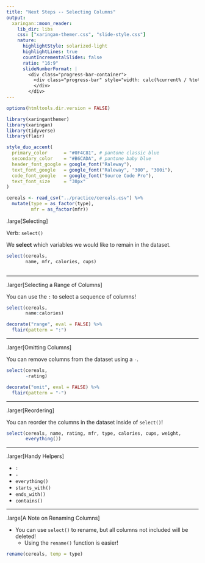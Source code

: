 ```yaml
---
title: "Next Steps -- Selecting Columns"
output:
  xaringan::moon_reader:
    lib_dir: libs
    css: ["xaringan-themer.css", "slide-style.css"]
    nature:
      highlightStyle: solarized-light
      highlightLines: true
      countIncrementalSlides: false
      ratio: "16:9"
      slideNumberFormat: |
        <div class="progress-bar-container">
          <div class="progress-bar" style="width: calc(%current% / %total% * 100%);">
          </div>
        </div>
---
```


```r
options(htmltools.dir.version = FALSE)
```

```r
library(xaringanthemer)
library(xaringan)
library(tidyverse)
library(flair)

style_duo_accent(
  primary_color      = "#0F4C81", # pantone classic blue
  secondary_color    = "#B6CADA", # pantone baby blue
  header_font_google = google_font("Raleway"),
  text_font_google   = google_font("Raleway", "300", "300i"),
  code_font_google   = google_font("Source Code Pro"),
  text_font_size     = "30px"
)
```

```r
cereals <- read_csv("../practice/cereals.csv") %>% 
  mutate(type = as_factor(type), 
         mfr = as_factor(mfr))
```

.large[Selecting]

Verb: `select()`

We **select** which variables we would like to remain in the dataset.

```r
select(cereals, 
       name, mfr, calories, cups)
       
```

---

.larger[Selecting a Range of Columns]

You can use the `:` to select a sequence of columns! 

```r
select(cereals, 
       name:calories)
```

```r
decorate("range", eval = FALSE) %>% 
  flair(pattern = ":")
```


---

.larger[Omitting Columns]

You can remove columns from the dataset using a `-`. 

```r
select(cereals, 
       -rating)
```

```r
decorate("omit", eval = FALSE) %>% 
  flair(pattern = "-")
```

---

.larger[Reordering]

You can reorder the columns in the dataset inside of `select()`!

```r
select(cereals, name, rating, mfr, type, calories, cups, weight, 
       everything())
```


---

.larger[Handy Helpers]

- `:`
- `-`
- `everything()`
- `starts_with()`
- `ends_with()`
- `contains()`

---

.large[A Note on Renaming Columns]

- You can use `select()` to rename, but all columns not included will be deleted! 
  * Using the `rename()` function is easier! 

```r
rename(cereals, temp = type)
```



